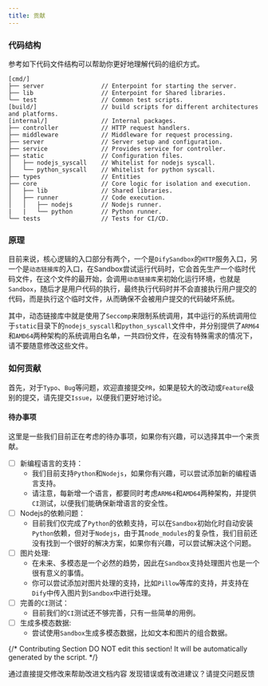 ```yaml
---
title: 贡献
---
```



### 代码结构
参考如下代码文件结构可以帮助你更好地理解代码的组织方式。
```
[cmd/]
├── server                // Enterpoint for starting the server.
├── lib                   // Enterpoint for Shared libraries.
└── test                  // Common test scripts.
[build/]                  // build scripts for different architectures and platforms.
[internal/]               // Internal packages.
├── controller            // HTTP request handlers.
├── middleware            // Middleware for request processing.
├── server                // Server setup and configuration.
├── service               // Provides service for controller.
├── static                // Configuration files.
│   ├── nodejs_syscall    // Whitelist for nodejs syscall.
│   └── python_syscall    // Whitelist for python syscall.
├── types                 // Entities
├── core                  // Core logic for isolation and execution.
│   ├── lib               // Shared libraries.
│   ├── runner            // Code execution.
│   │   ├── nodejs        // Nodejs runner.
|   |   └── python        // Python runner.
└── tests                 // Tests for CI/CD.
```

### 原理
目前来说，核心逻辑的入口部分有两个，一个是`DifySandbox`的`HTTP`服务入口，另一个是`动态链接库`的入口，在Sandbox尝试运行代码时，它会首先生产一个临时代码文件，在这个文件的最开始，会调用`动态链接库`来初始化运行环境，也就是`Sandbox`，随后才是用户代码的执行，最终执行代码时并不会直接执行用户提交的代码，而是执行这个临时文件，从而确保不会被用户提交的代码破坏系统。

其中，动态链接库中就是使用了`Seccomp`来限制系统调用，其中运行的系统调用位于`static`目录下的`nodejs_syscall`和`python_syscall`文件中，并分别提供了`ARM64`和`AMD64`两种架构的系统调用白名单，一共四份文件，在没有特殊需求的情况下，请不要随意修改这些文件。

### 如何贡献
首先，对于`Typo`、`Bug`等问题，欢迎直接提交`PR`，如果是较大的改动或`Feature`级别的提交，请先提交`Issue`，以便我们更好地讨论。

#### 待办事项
这里是一些我们目前正在考虑的待办事项，如果你有兴趣，可以选择其中一个来贡献。
- [ ] 新编程语言的支持：
    - 我们目前支持`Python`和`Nodejs`，如果你有兴趣，可以尝试添加新的编程语言支持。
    - 请注意，每新增一个语言，都要同时考虑`ARM64`和`AMD64`两种架构，并提供`CI`测试，以便我们能确保新增语言的安全性。
- [ ] Nodejs的依赖问题：
    - 目前我们仅完成了`Python`的依赖支持，可以在`Sandbox`初始化时自动安装`Python`依赖，但对于`Nodejs`，由于其`node_modules`的复杂性，我们目前还没有找到一个很好的解决方案，如果你有兴趣，可以尝试解决这个问题。
- [ ] 图片处理:
    - 在未来、多模态是一个必然的趋势，因此在`Sandbox`支持处理图片也是一个很有意义的事情。
    - 你可以尝试添加对图片处理的支持，比如`Pillow`等库的支持，并支持在`Dify`中传入图片到`Sandbox`中进行处理。
- [ ] 完善的`CI`测试：
    - 目前我们的`CI`测试还不够完善，只有一些简单的用例。
- [ ] 生成多模态数据:
    - 尝试使用`Sandbox`生成多模态数据，比如文本和图片的组合数据。

{/*
Contributing Section
DO NOT edit this section!
It will be automatically generated by the script.
*/}

<CardGroup cols="2">
    <Card
        title="编辑此页面"
        icon="pen-to-square"
        href="https://github.com/langgenius/dify-docs/edit/main/zh-hans/development/backend/sandbox/contribution.mdx"
    >
        通过直接提交修改来帮助改进文档内容
    </Card>
    <Card
        title="提交问题"
        icon="github"
        href="https://github.com/langgenius/dify-docs/issues/new?title=文档问题%3A%20ibut&body=%23%23%20问题描述%0A%3C%21--%20请简要描述您发现的问题%20--%3E%0A%0A%23%23%20页面链接%0Ahttps%3A%2F%2Fgithub.com%2Flanggenius%2Fdify-docs%2Fblob%2Fmain%2Fzh-hans/development/backend/sandbox%2Fcontribution.mdx%0A%0A%23%23%20建议修改%0A%3C%21--%20如果有具体的修改建议，请在此说明%20--%3E%0A%0A%3C%21--%20感谢您对文档质量的关注！%20--%3E"
    >
        发现错误或有改进建议？请提交问题反馈
    </Card>
</CardGroup>
